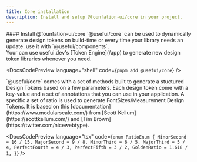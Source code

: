 ```yaml
---
title: Core installation
description: Install and setup @founfation-ui/core in your project.
---
```


<DocsSection>
#### Install @founfation-ui/core

<DocsTextBlock>
  `@usefui/core` can be used to dynamically generate design tokens on build-time
  or every time your library needs an update. use it with `@usefui/components`.
</DocsTextBlock>

<br />

<DocsTextBlock>
  Your can use usefui.dev's [Token Engine](/app) to generate new design token
  libraries whenever you need.
</DocsTextBlock>

<DocsCodePreview language="shell" code={`pnpm add @usefui/core`} />
</DocsSection>

<DocsSection>

<DocsTextBlock className="m-b-medium-60">
  `@usefui/core` comes with a set of methods built to generate a stuctured
  Design Tokens based on a few parameters. Each design token come with a
  key-value and a set of annotations that you can use in your application.
</DocsTextBlock>
<DocsTextBlock className="m-b-medium-60">
  A specific a set of ratio is used to generate FontSizes/Measurement Design
  Tokens. It is based on this [documentation](https://www.modularscale.com/)
  from [Scott Kellum](https://scottkellum.com/) and [Tim
  Brown](https://twitter.com/nicewebtype).
</DocsTextBlock>

<DocsCodePreview
  language="tsx"
  code={`
  enum RatioEnum {
    MinorSecond = 16 / 15,
    MajorSecond = 9 / 8,
    MinorThird = 6 / 5,
    MajorThird = 5 / 4,
    PerfectFourth = 4 / 3,
    PerfectFifth = 3 / 2,
    GoldenRatio = 1.618 / 1,
  }
`}
/>

</DocsSection>

<DocsFooter prev="/docs/color-mode/usage" next="/docs/core/usage" />

